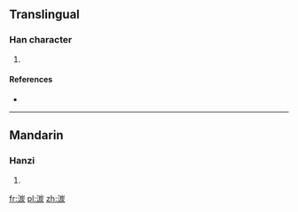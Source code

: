 ==Translingual==

===Han character===
{{Han char|rn=85|rad=水|as=09|sn=12|four=32189|canj=EUMF|ids=⿰氵炭}}

# {{defn|Han|sort=水09}}

====References====
* {{Han ref|kx=0637.220|dkj=17851|dj=1044.170|hdz=31678.010|uh=6E60|ud=28256|bh=DA45|bd=55877}}

----

==Mandarin==

===Hanzi===
{{cmn-hanzi|pin=[[hūn]] ([[hun1]]), [[tàn]] ([[tan4]])|wg=hun<sup>1</sup>, t'an<sup>4</sup>}}

# {{defn|lang=cmn|sort=水09}}

[[fr:湠]]
[[pl:湠]]
[[zh:湠]]